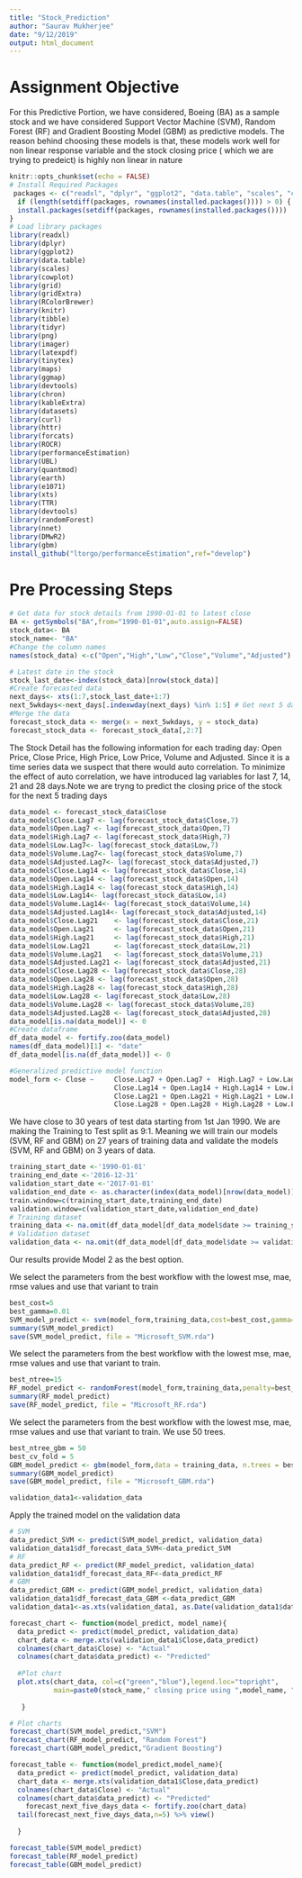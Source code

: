 ```yaml
---
title: "Stock_Prediction"
author: "Saurav Mukherjee"
date: "9/12/2019"
output: html_document
---
```

# Assignment Objective
For this Predictive Portion, we have considered, Boeing (BA) as a sample stock and we have considered Support Vector Machine (SVM), Random Forest (RF) and Gradient Boosting Model (GBM) as predictive models. The reason behind choosing these models is that, these models work well for non linear response variable and the stock closing price ( which we are trying to predeict) is highly non linear in nature
```r
knitr::opts_chunk$set(echo = FALSE)
# Install Required Packages
 packages <- c("readxl", "dplyr", "ggplot2", "data.table", "scales", "cowplot", "grid", "gridExtra", "RColorBrewer", "knitr", "tibble", "tidyr", "png", "imager", "latexpdf", "tinytex", "maps", "ggmap", "devtools", "chron", "kableExtra", "datasets", "curl", "httr", "forcats","ROCR", "performanceEstimation", "UBL", "quantmod", "earth","e1071", "xts", "TTR","devtools","randomForest", "nnet", "DMwR2","gbm")
  if (length(setdiff(packages, rownames(installed.packages()))) > 0) {
  install.packages(setdiff(packages, rownames(installed.packages()))) 
}
# Load library packages
library(readxl)
library(dplyr)
library(ggplot2)
library(data.table)
library(scales)
library(cowplot)
library(grid)
library(gridExtra)
library(RColorBrewer)
library(knitr)
library(tibble)
library(tidyr)
library(png)
library(imager)
library(latexpdf)
library(tinytex)
library(maps)
library(ggmap)
library(devtools)
library(chron)
library(kableExtra)
library(datasets)
library(curl)
library(httr)
library(forcats)
library(ROCR)
library(performanceEstimation)
library(UBL)
library(quantmod)
library(earth)
library(e1071)
library(xts)
library(TTR)
library(devtools)
library(randomForest)
library(nnet)
library(DMwR2)
library(gbm)
install_github("ltorgo/performanceEstimation",ref="develop")
```
# Pre Processing Steps 
```r
# Get data for stock details from 1990-01-01 to latest close
BA <- getSymbols("BA",from="1990-01-01",auto.assign=FALSE)
stock_data<- BA 
stock_name<- "BA" 
#Change the column names
names(stock_data) <-c("Open","High","Low","Close","Volume","Adjusted")
```

```r
# Latest date in the stock
stock_last_date<-index(stock_data)[nrow(stock_data)] 
#Create forecasted data
next_days<- xts(1:7,stock_last_date+1:7)
next_5wkdays<-next_days[.indexwday(next_days) %in% 1:5] # Get next 5 days for weekdays 
#Merge the data
forecast_stock_data <- merge(x = next_5wkdays, y = stock_data)
forecast_stock_data <- forecast_stock_data[,2:7]
```
The Stock Detail has the following information for each trading day: Open Price, Close Price, High Price, Low Price, Volume and Adjusted. Since it is a time series data we suspect that there would auto correlation. To minimize the effect of auto correlation, we have introduced lag variables for last 7, 14, 21 and 28 days.Note we are tryng to predict the closing price of the stock for the next 5 trading days 
```r
data_model <- forecast_stock_data$Close
data_model$Close.Lag7 <- lag(forecast_stock_data$Close,7) 
data_model$Open.Lag7 <- lag(forecast_stock_data$Open,7) 
data_model$High.Lag7 <- lag(forecast_stock_data$High,7) 
data_model$Low.Lag7<- lag(forecast_stock_data$Low,7) 
data_model$Volume.Lag7<- lag(forecast_stock_data$Volume,7) 
data_model$Adjusted.Lag7<- lag(forecast_stock_data$Adjusted,7) 
data_model$Close.Lag14 <- lag(forecast_stock_data$Close,14) 
data_model$Open.Lag14 <- lag(forecast_stock_data$Open,14) 
data_model$High.Lag14 <- lag(forecast_stock_data$High,14) 
data_model$Low.Lag14<- lag(forecast_stock_data$Low,14) 
data_model$Volume.Lag14<- lag(forecast_stock_data$Volume,14) 
data_model$Adjusted.Lag14<- lag(forecast_stock_data$Adjusted,14) 
data_model$Close.Lag21    <- lag(forecast_stock_data$Close,21) 
data_model$Open.Lag21     <- lag(forecast_stock_data$Open,21) 
data_model$High.Lag21     <- lag(forecast_stock_data$High,21) 
data_model$Low.Lag21      <- lag(forecast_stock_data$Low,21) 
data_model$Volume.Lag21   <- lag(forecast_stock_data$Volume,21) 
data_model$Adjusted.Lag21 <- lag(forecast_stock_data$Adjusted,21) 
data_model$Close.Lag28 <- lag(forecast_stock_data$Close,28) 
data_model$Open.Lag28 <- lag(forecast_stock_data$Open,28) 
data_model$High.Lag28 <- lag(forecast_stock_data$High,28) 
data_model$Low.Lag28 <- lag(forecast_stock_data$Low,28) 
data_model$Volume.Lag28 <- lag(forecast_stock_data$Volume,28) 
data_model$Adjusted.Lag28 <- lag(forecast_stock_data$Adjusted,28)
data_model[is.na(data_model)] <- 0
#Create dataframe
df_data_model <- fortify.zoo(data_model)
names(df_data_model)[1] <- "date"
df_data_model[is.na(df_data_model)] <- 0
```
```r
#Generalized predictive model function
model_form <- Close ~     Close.Lag7 + Open.Lag7 +  High.Lag7 + Low.Lag7 + Volume.Lag7 + Adjusted.Lag7 + 
                          Close.Lag14 + Open.Lag14 + High.Lag14 + Low.Lag14 + Volume.Lag14 +Adjusted.Lag14 +
                          Close.Lag21 + Open.Lag21 + High.Lag21 + Low.Lag21 + Volume.Lag21 +Adjusted.Lag21 +
                          Close.Lag28 + Open.Lag28 + High.Lag28 + Low.Lag28 + Volume.Lag28 +Adjusted.Lag28 
```
We have close to 30 years of test data starting from 1st Jan 1990. We are making the Training to Test split as 9:1. Meaning we will train our models (SVM, RF and GBM) on 27 years of training data and validate the models (SVM, RF and GBM) on 3 years of data.
```r
training_start_date <-'1990-01-01'
training_end_date <-'2016-12-31'
validation_start_date <-'2017-01-01'
validation_end_date <- as.character(index(data_model)[nrow(data_model)])
train.window=c(training_start_date,training_end_date)
validation.window=c(validation_start_date,validation_end_date)
# Training dataset
training_data <- na.omit(df_data_model[df_data_model$date >= training_start_date & df_data_model$date <= training_end_date,])
# Validation dataset
validation_data <- na.omit(df_data_model[df_data_model$date >= validation_start_date & df_data_model$date <= validation_end_date,])
```
Our results provide Model 2 as the best option.

We select the parameters from the best workflow with the lowest mse, mae, rmse values and use that variant to train
```r
best_cost=5
best_gamma=0.01
SVM_model_predict <- svm(model_form,training_data,cost=best_cost,gamma=best_gamma)
summary(SVM_model_predict)
save(SVM_model_predict, file = "Microsoft_SVM.rda")
```
We select the parameters from the best workflow with the lowest mse, mae, rmse values and use that variant to train.
```r
best_ntree=15
RF_model_predict <- randomForest(model_form,training_data,penalty=best_ntree)
summary(RF_model_predict)
save(RF_model_predict, file = "Microsoft_RF.rda")
```
We select the parameters from the best workflow with the lowest mse, mae, rmse values and use that variant to train. We use 50 trees. 
```r
best_ntree_gbm = 50
best_cv_fold = 5
GBM_model_predict <- gbm(model_form,data = training_data, n.trees = best_ntree_gbm, cv.folds = best_cv_fold  )
summary(GBM_model_predict)
save(GBM_model_predict, file = "Microsoft_GBM.rda")
```

```r
validation_data1<-validation_data
```
Apply the trained model on the validation data 
```r
# SVM
data_predict_SVM <- predict(SVM_model_predict, validation_data)
validation_data1$df_forecast_data_SVM<-data_predict_SVM
# RF 
data_predict_RF <- predict(RF_model_predict, validation_data)
validation_data1$df_forecast_data_RF<-data_predict_RF
# GBM 
data_predict_GBM <- predict(GBM_model_predict, validation_data)
validation_data1$df_forecast_data_GBM <-data_predict_GBM
validation_data1<-as.xts(validation_data1, as.Date(validation_data1$date, format='%Y/%M/%d'))
```

```r
forecast_chart <- function(model_predict, model_name){
  data_predict <- predict(model_predict, validation_data)
  chart_data <- merge.xts(validation_data1$Close,data_predict)
  colnames(chart_data$Close) <- "Actual"
  colnames(chart_data$data_predict) <- "Predicted"
  
  #Plot chart
  plot.xts(chart_data, col=c("green","blue"),legend.loc="topright",
           main=paste0(stock_name," closing price using ",model_name, " model"))
  
   }
```

```r
# Plot charts
forecast_chart(SVM_model_predict,"SVM")
forecast_chart(RF_model_predict, "Random Forest")
forecast_chart(GBM_model_predict,"Gradient Boosting")
```

```r
forecast_table <- function(model_predict,model_name){
  data_predict <- predict(model_predict, validation_data)
  chart_data <- merge.xts(validation_data1$Close,data_predict)
  colnames(chart_data$Close) <- "Actual"
  colnames(chart_data$data_predict) <- "Predicted"
    forecast_next_five_days_data <- fortify.zoo(chart_data)
  tail(forecast_next_five_days_data,n=5) %>% view()
  
  }
```

```r
forecast_table(SVM_model_predict)
forecast_table(RF_model_predict)
forecast_table(GBM_model_predict)
```
